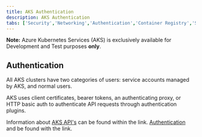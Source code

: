 ```yaml
---
title: AKS Authentication
description: AKS Authentication
tabs: ['Security','Networking','Authentication','Container Registry','Storage']
---
```

<InlineNotification kind="warning">

**Note:** Azure Kubernetes Services (AKS) is exclusively available for Development and Test purposes **only**.

</InlineNotification>

## Authentication

All AKS clusters have two categories of users: service accounts managed by AKS, and normal users.

AKS uses client certificates, bearer tokens, an authenticating proxy, or HTTP basic auth to authenticate API requests through authentication plugins.

Information about [AKS API's](https://learn.microsoft.com/en-us/rest/api/aks/) can be found within the link. [Authentication](https://learn.microsoft.com/en-us/rest/api/apimanagement/apimanagementrest/azure-api-management-rest-api-authentication) and be found with the link.

